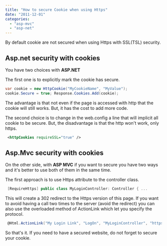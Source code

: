 ```yaml
---
title: "How to secure Cookie when using Https"
date: "2011-12-01"
categories: 
  - "asp-mvc"
  - "asp-net"
---
```


By default cookie are not secured when using Https with SSL(TSL) security.

## Asp.net security with cookies

You have two choices with **ASP.NET**

The first one is to explicitly mark the cookie has secure.


```csharp
var cookie = new HttpCookie("MyCookieName", "MyValue"); 
cookie.Secure = true; Response.Cookies.Add(cookie); 
```

The advantage is that not even if the page is accessed with http that the cookie will still works. But, it has the cost to add more code.

The second choice is to change in the web.config a line that will implicit all cookie to be secure. But, the disadvantage is that the http won't work, only https.


```xml
 <httpCookies requireSSL="true" /> 
```


## Asp.Mvc security with cookies

On the other side, with **ASP MVC** if you want to secure you have two ways and it's better to use both of them in the same time.

The first approach is to use Https attribute to the controller class.


```csharp
 [RequireHttps] public class MyLoginController: Controller { ... 
```

This will create a 302 redirect to the Https version of this page. If you want to avoid having a call two times to the server (avoid the redirect) you can also use the overloaded method of ActionLink which let you specify the protocol.


```csharp
 @Html.ActionLink("My Login Link", "LogOn", "MyLoginController", "https", null, null, null, null) 
```

So that's it. If you need to have a secured website, do not forget to secure your cookie.
